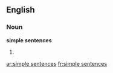 ==English==

===Noun===
'''simple sentences'''

# {{plural of|simple sentence}}

[[ar:simple sentences]]
[[fr:simple sentences]]
